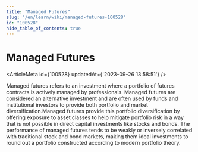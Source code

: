 ```yaml
---
title: "Managed Futures"
slug: "/en/learn/wiki/managed-futures-100528"
id: "100528"
hide_table_of_contents: true
---
```



# Managed Futures

<ArticleMeta id={100528} updatedAt={'2023-09-26 13:58:51'} />
<div className='border-solid border-b border-t-0 my-4 border-[var(--ifm-color-gray-300)]' />

Managed futures refers to an investment where a portfolio of futures contracts is actively managed by professionals. Managed futures are considered an alternative investment and are often used by funds and institutional investors to provide both portfolio and market diversification.Managed futures provide this portfolio diversification by offering exposure to asset classes to help mitigate portfolio risk in a way that is not possible in direct capital investments like stocks and bonds. The performance of managed futures tends to be weakly or inversely correlated with traditional stock and bond markets, making them ideal investments to round out a portfolio constructed according to modern portfolio theory.
